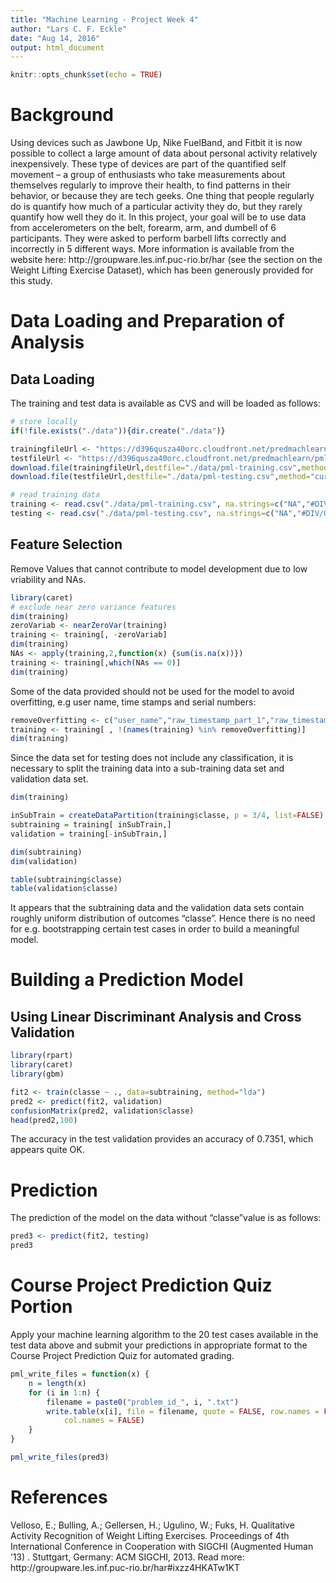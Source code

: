 ```yaml
---
title: "Machine Learning - Project Week 4"
author: "Lars C. F. Eckle"
date: "Aug 14, 2016"
output: html_document
---
```


```r
knitr::opts_chunk$set(echo = TRUE)
```


# Background

Using devices such as Jawbone Up, Nike FuelBand, and Fitbit it is now possible to collect a large amount of data about personal activity relatively inexpensively. These type of devices are part of the quantified self movement – a group of enthusiasts who take measurements about themselves regularly to improve their health, to find patterns in their behavior, or because they are tech geeks. One thing that people regularly do is quantify how much of a particular activity they do, but they rarely quantify how well they do it. In this project, your goal will be to use data from accelerometers on the belt, forearm, arm, and dumbell of 6 participants. They were asked to perform barbell lifts correctly and incorrectly in 5 different ways. More information is available from the website here: http://groupware.les.inf.puc-rio.br/har (see the section on the Weight Lifting Exercise Dataset), which has been generously provided for this study.

# Data Loading and Preparation of Analysis

## Data Loading
The training and test data is available as CVS and will be loaded as follows:

```r

# store locally
if(!file.exists("./data")){dir.create("./data")}

trainingfileUrl <- "https://d396qusza40orc.cloudfront.net/predmachlearn/pml-training.csv"
testfileUrl <- "https://d396qusza40orc.cloudfront.net/predmachlearn/pml-testing.csv"
download.file(trainingfileUrl,destfile="./data/pml-training.csv",method="curl")
download.file(testfileUrl,destfile="./data/pml-testing.csv",method="curl")

# read training data
training <- read.csv("./data/pml-training.csv", na.strings=c("NA","#DIV/0!", "") )
testing <- read.csv("./data/pml-testing.csv", na.strings=c("NA","#DIV/0!", "") )

```

## Feature Selection

Remove Values that cannot contribute to model development due to low vriability and NAs.
```r
library(caret)
# exclude near zero variance features
dim(training)
zeroVariab <- nearZeroVar(training)
training <- training[, -zeroVariab]
dim(training)
NAs <- apply(training,2,function(x) {sum(is.na(x))})
training <- training[,which(NAs == 0)]
dim(training)
```

Some of the data provided should not be used for the model to avoid overfitting, e.g user name, time stamps and serial numbers:
```r
removeOverfitting <- c("user_name","raw_timestamp_part_1","raw_timestamp_part_2" ,"cvtd_timestamp", "X") 
training <- training[ , !(names(training) %in% removeOverfitting)]
dim(training)
```

Since the data set for testing does not include any classification, it is necessary to split the training data into a sub-training data set and validation data set.

```r
dim(training)

inSubTrain = createDataPartition(training$classe, p = 3/4, list=FALSE)
subtraining = training[ inSubTrain,]
validation = training[-inSubTrain,]

dim(subtraining)
dim(validation)

table(subtraining$classe)
table(validation$classe)
```
It appears that the subtraining data and the validation data sets contain roughly uniform distribution of outcomes "classe".
Hence there is no need for e.g. bootstrapping certain test cases in order to build a meaningful model.

# Building a Prediction Model

## Using Linear Discriminant Analysis and Cross Validation

```r
library(rpart) 
library(caret)
library(gbm)

fit2 <- train(classe ~ ., data=subtraining, method="lda")
pred2 <- predict(fit2, validation)
confusionMatrix(pred2, validation$classe)
head(pred2,100)
```

The accuracy in the test validation provides an accuracy of 0.7351, which appears quite OK.

# Prediction

The prediction of the model on the data without "classe"value is as follows:

```r

pred3 <- predict(fit2, testing)
pred3
```

# Course Project Prediction Quiz Portion

Apply your machine learning algorithm to the 20 test cases available in the test data above and submit your predictions in appropriate format to the Course Project Prediction Quiz for automated grading.

```r

pml_write_files = function(x) {
    n = length(x)
    for (i in 1:n) {
        filename = paste0("problem_id_", i, ".txt")
        write.table(x[i], file = filename, quote = FALSE, row.names = FALSE, 
            col.names = FALSE)
    }
}

pml_write_files(pred3)
```

# References

Velloso, E.; Bulling, A.; Gellersen, H.; Ugulino, W.; Fuks, H. Qualitative Activity Recognition of Weight Lifting Exercises. Proceedings of 4th International Conference in Cooperation with SIGCHI (Augmented Human '13) . Stuttgart, Germany: ACM SIGCHI, 2013.
Read more: http://groupware.les.inf.puc-rio.br/har#ixzz4HKATw1KT

